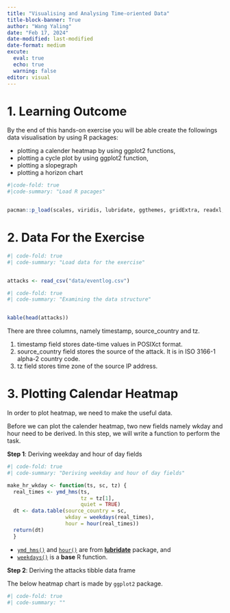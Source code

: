 ```yaml
---
title: "Visualising and Analysing Time-oriented Data"
title-block-banner: True
author: "Wang Yaling"
date: "Feb 17, 2024"
date-modified: last-modified
date-format: medium
excute:
  eval: true
  echo: true
  warning: false
editor: visual
---
```


# 1. Learning Outcome

By the end of this hands-on exercise you will be able create the followings data visualisation by using R packages:

-   plotting a calender heatmap by using ggplot2 functions,
-   plotting a cycle plot by using ggplot2 function,
-   plotting a slopegraph
-   plotting a horizon chart

```r
#|code-fold: true
#|code-summary: "Load R pacages"


pacman::p_load(scales, viridis, lubridate, ggthemes, gridExtra, readxl, knitr, data.table, CGPfunctions, ggHoriPlot, tidyverse)
```

# 2. Data For the Exercise

```r
#| code-fold: true
#| code-summary: "Load data for the exercise"


attacks <- read_csv("data/eventlog.csv")
```

```r
#| code-fold: true
#| code-summary: "Examining the data structure"


kable(head(attacks))
```

There are three columns, namely timestamp, source_country and tz.

1.  timestamp field stores date-time values in POSIXct format.
2.  source_country field stores the source of the attack. It is in ISO 3166-1 alpha-2 country code.
3.  tz field stores time zone of the source IP address.

# 3. Plotting Calendar Heatmap

In order to plot heatmap, we need to make the useful data.

Before we can plot the calender heatmap, two new fields namely wkday and hour need to be derived. In this step, we will write a function to perform the task.

**Step 1**: Deriving weekday and hour of day fields

```r
#| code-fold: true
#| code-summary: "Deriving weekday and hour of day fields"

make_hr_wkday <- function(ts, sc, tz) {
  real_times <- ymd_hms(ts, 
                        tz = tz[1], 
                        quiet = TRUE)
  dt <- data.table(source_country = sc,
                   wkday = weekdays(real_times),
                   hour = hour(real_times))
  return(dt)
  }

```

-   [`ymd_hms()`](https://lubridate.tidyverse.org/reference/ymd_hms.html) and [`hour()`](https://lubridate.tidyverse.org/reference/hour.html) are from [**lubridate**](https://lubridate.tidyverse.org/) package, and
-   [`weekdays()`](https://www.rdocumentation.org/packages/base/versions/3.6.2/topics/weekdays) is a **base** R function.

**Step 2**: Deriving the attacks tibble data frame

The below heatmap chart is made by `ggplot2` package.

```r
#| code-fold: true
#| code-summary: ""



```
